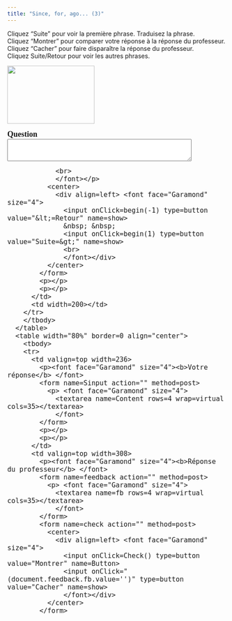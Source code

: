 ```yaml
---
title: "Since, for, ago... (3)"
---
```

Cliquez "Suite" pour voir la première phrase. Traduisez la phrase.\
Cliquez "Montrer" pour comparer votre réponse à la réponse du professeur.\
Cliquez "Cacher" pour faire disparaître la réponse du professeur.\
Cliquez Suite/Retour pour voir les autres phrases.

<img src="ace_thumb.jpg" width="200" height="133" /><br /><form name=qbox action="" method=post>
              <p><font face="Garamond" size="4"><b>Question<br>
                </b> 
                <textarea name=q rows=3 wrap=virtual cols=50></textarea>
                <br>
                </font></p>
              <center>
                <div align=left> <font face="Garamond" size="4"> 
                  <input onClick=begin(-1) type=button value="&lt;=Retour" name=show>
                  &nbsp; &nbsp; 
                  <input onClick=begin(1) type=button value="Suite=&gt;" name=show>
                  <br>
                  </font></div>
              </center>
            </form>
            <p></p>
            <p></p>
          </td>
          <td width=200></td>
        </tr>
        </tbody> 
      </table>
      <table width="80%" border=0 align="center">
        <tbody> 
        <tr> 
          <td valign=top width=236> 
            <p><font face="Garamond" size="4"><b>Votre réponse</b> </font> 
            <form name=Sinput action="" method=post>
              <p> <font face="Garamond" size="4"> 
                <textarea name=Content rows=4 wrap=virtual cols=35></textarea>
                </font> 
            </form>
            <p></p>
            <p></p>
          </td>
          <td valign=top width=308> 
            <p><font face="Garamond" size="4"><b>Réponse du professeur</b> </font> 
            <form name=feedback action="" method=post>
              <p> <font face="Garamond" size="4"> 
                <textarea name=fb rows=4 wrap=virtual cols=35></textarea>
                </font> 
            </form>
            <form name=check action="" method=post>
              <center>
                <div align=left> <font face="Garamond" size="4"> 
                  <input onClick=Check() type=button value="Montrer" name=Button>
                  <input onClick="(document.feedback.fb.value='')" type=button value="Cacher" name=show>
                  </font></div>
              </center>
            </form>

<SCRIPT language=Javascript><!--//
//  This code is based on a script by Marmoe Soemarmo.  
//  Dan Beeby modified it and wrote the creation interface, JavaScripts, and Perl Scripts.
//  http://lang.swarthmore.edu/mellon -- dbeeby@haverford.edu.
//  Content by Alison Murray Levine, University of Virginia, alevine@virginia.edu.
//  You may borrow and modify these scripts, but please give credit where credit is due.
	var Question= new Array();
	var Answer= new Array();
//---------------------DATA--------------------

Question[1]="Chantal has had her dog, Ace, for twelve years.";Question[2]="They actually met thirteen years ago.";Question[3]="But for one year, she hesitated.";Question[4]="Then, twelve years ago, she made up her mind.";Question[5]="They worked hard for six months.";Question[6]="Ace learned each trick in about a week.";Question[7]="He's been accompanying her everywhere she goes for twelve years.";Question[8]="He hasn't been able to catch the frisbee in a few years.";Question[9]="Since last year, he's been having eye trouble.";Question[10]="Depuis l'année dernière, il a quelques problèmes des jeux.";Question[10]="But she's still planning to take him to Maine in a month.";

Answer[1]="Chantal a son chien, Ace, depuis douze ans.";Answer[2]="En fait, ils se sont rencontrés il y a treize ans.";Answer[3]="Mais pendant une année, elle a hésité.";Answer[4]="Puis, il y a douze ans, elle s'est décidée.";Answer[5]="Ils ont travaillé dur pendant six mois.";Answer[6]="Ace a appris chaque tour en une semaine environ.";Answer[7]="Il l'accompagne partout où elle va depuis douze ans.";Answer[8]="Il ne peut plus attraper le frisbee depuis quelques années.";Answer[9]="Depuis l'année dernière, il a quelques problèmes des yeux.";Answer[10]="Mais elle compte toujours l'emmener dans le Maine dans un mois.";

//-------------------END DATA-------------

var NextQ = 0;
var QN = 0;

function begin(QN){
NextQ = NextQ + QN
	if (Question[NextQ] == null) {
alert("Il n’y a plus de questions. Cliquez sur suite/retour pour revoir les questions.")
	}
	document.feedback.fb.value=""
	document.Sinput.Content.value=""
	document.qbox.q.value=Question[NextQ]
}

function Check(){
	if (document.Sinput.Content.value == ""){
        document.feedback.fb.value="Essayez de répondre à la question avant de voir la réponse du professeur."
        }
	else{
	document.feedback.fb.value=Answer[NextQ]
}
}
//--></SCRIPT>